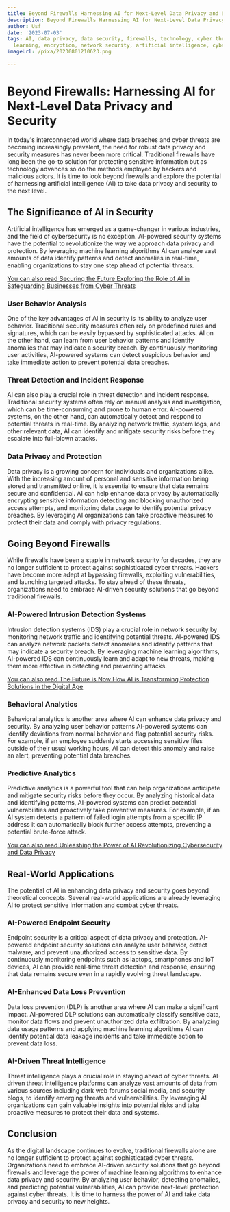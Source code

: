 ```yaml
---
title: Beyond Firewalls Harnessing AI for Next-Level Data Privacy and Security
description: Beyond Firewalls Harnessing AI for Next-Level Data Privacy and Security
author: Usf
date: '2023-07-03'
tags: AI, data privacy, data security, firewalls, technology, cyber threats, machine
  learning, encryption, network security, artificial intelligence, cybersecurity
imageUrl: /pixa/20230801210623.png

---
```

# Beyond  Firewalls: Harnessing AI for Next-Level Data  Privacy  and Security

In today's interconnected world where data breaches and cyber threats are becoming increasingly prevalent, the need for robust data privacy and security measures has never been more critical.  Traditional firewalls have long been the go-to solution for protecting sensitive information but as technology advances  so do the  methods employed by hackers and malicious actors. It is time to look beyond firewalls and explore the  potential of harnessing artificial intelligence (AI) to take data  privacy and security to the next level.

## The Significance of AI in Security

Artificial intelligence has emerged as a game-changer in various industries, and the field of cybersecurity is no exception. AI-powered security systems have the potential to revolutionize the  way we approach data privacy  and protection. By leveraging machine learning algorithms AI  can analyze vast amounts  of data identify patterns and  detect anomalies in real-time, enabling organizations to  stay one  step ahead of potential threats.

[You  can also read  Securing the Future Exploring the Role of AI in  Safeguarding Businesses from Cyber Threats](Securing%20the%20Future%20Exploring%20the%20Role%20of%20AI%20in%20Safeguarding%20Businesses%20from%20Cyber%20Threats)


### User Behavior Analysis

One of the key advantages of AI in security is its ability to analyze user behavior.  Traditional security measures  often rely on predefined rules and signatures, which can be easily bypassed by sophisticated attacks.  AI on the other hand, can learn  from user behavior patterns and identify anomalies that may  indicate a  security breach. By continuously monitoring user  activities,  AI-powered systems can  detect suspicious behavior  and take immediate action to prevent potential data breaches.

### Threat  Detection and Incident Response

AI can also play a crucial role in threat detection and incident response. Traditional security systems often rely on manual analysis and investigation, which can be time-consuming and  prone to human error. AI-powered  systems,  on the other hand, can automatically detect and respond to potential threats in real-time.  By analyzing network traffic,  system logs, and other relevant data, AI can identify and mitigate security risks before they escalate into full-blown attacks.

### Data  Privacy and Protection

Data privacy is a growing concern for  individuals  and organizations alike. With the increasing amount of personal and  sensitive information being stored and transmitted online, it is essential to ensure that data  remains secure and confidential. AI  can help enhance data privacy by automatically encrypting sensitive information detecting and blocking unauthorized access attempts, and monitoring data usage to identify potential privacy breaches. By leveraging AI organizations  can take  proactive measures to protect their data  and comply with privacy regulations.

##  Going Beyond Firewalls

While  firewalls have been a staple in network security for decades, they are no longer sufficient to protect against sophisticated cyber threats. Hackers  have become more  adept at bypassing firewalls, exploiting vulnerabilities, and launching targeted attacks. To stay ahead  of  these threats, organizations need  to embrace AI-driven security solutions that go beyond traditional firewalls.

### AI-Powered Intrusion Detection  Systems

Intrusion detection systems (IDS) play a crucial role in network security by monitoring network traffic and identifying potential threats. AI-powered IDS can analyze network packets detect anomalies and identify patterns that may indicate a  security breach. By leveraging machine learning algorithms, AI-powered IDS  can continuously learn and adapt to new threats, making them more effective in detecting and preventing attacks.

[You can also read The Future is  Now How AI is Transforming Protection Solutions in the Digital Age](The%20Future%20is%20Now%20How%20AI%20is%20Transforming%20Protection%20Solutions%20in%20the%20Digital%20Age)


### Behavioral  Analytics

Behavioral analytics is another area where AI can enhance data  privacy and security. By analyzing user behavior patterns AI-powered systems  can identify deviations from normal  behavior and flag potential  security risks. For example, if an  employee suddenly starts accessing sensitive files outside of their  usual working  hours, AI can detect this anomaly and  raise an alert, preventing potential data breaches.

### Predictive Analytics

Predictive analytics is a powerful tool that can help organizations anticipate and mitigate security  risks  before they occur. By analyzing historical data and identifying patterns, AI-powered systems can predict potential vulnerabilities and proactively take preventive measures. For  example, if an AI system  detects a pattern of failed login attempts from a specific IP address it can automatically block further  access attempts, preventing a potential brute-force attack.

[You can also read Unleashing the Power of AI  Revolutionizing Cybersecurity and  Data Privacy](Unleashing%20the%20Power%20of%20AI%20Revolutionizing%20Cybersecurity%20and%20Data%20Privacy)


##  Real-World  Applications

The potential of AI in enhancing  data privacy and security goes beyond theoretical concepts. Several real-world applications  are already leveraging AI to protect sensitive  information  and combat  cyber threats.

### AI-Powered Endpoint Security

Endpoint  security is a critical aspect of data privacy and  protection. AI-powered endpoint security solutions can  analyze user behavior, detect malware, and prevent unauthorized access to sensitive data. By continuously monitoring endpoints such as laptops, smartphones and IoT devices, AI can provide real-time threat detection and response, ensuring that data remains secure even in a rapidly evolving threat landscape.

### AI-Enhanced Data Loss Prevention

Data loss prevention  (DLP)  is another area where AI can make a significant impact. AI-powered DLP solutions can automatically classify sensitive data, monitor data flows and prevent unauthorized data exfiltration. By analyzing  data usage patterns and  applying machine learning algorithms AI can identify potential data leakage incidents and take immediate action to prevent data loss.

### AI-Driven Threat Intelligence

Threat intelligence plays  a crucial role in staying  ahead of cyber threats. AI-driven threat intelligence platforms can  analyze vast amounts of data from various sources including dark web forums social media, and security blogs,  to identify emerging threats and  vulnerabilities. By leveraging AI organizations can gain valuable  insights into potential  risks and take proactive measures to protect their data and systems.

## Conclusion

As the digital landscape continues to evolve, traditional firewalls  alone are no longer sufficient to protect against sophisticated cyber threats. Organizations need  to embrace AI-driven security solutions  that go beyond firewalls and leverage the power of machine learning algorithms to enhance data privacy and security. By analyzing user behavior, detecting anomalies, and predicting potential vulnerabilities,  AI can provide next-level protection against  cyber threats. It is time to harness the power of AI and take data privacy and security  to new heights.
